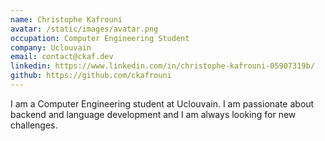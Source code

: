 ```yaml
---
name: Christophe Kafrouni
avatar: /static/images/avatar.png
occupation: Computer Engineering Student
company: Uclouvain
email: contact@ckaf.dev
linkedin: https://www.linkedin.com/in/christophe-kafrouni-05907319b/
github: https://github.com/ckafrouni
---
```


I am a Computer Engineering student at Uclouvain. I am passionate about backend and language development and I am always looking for new challenges.
